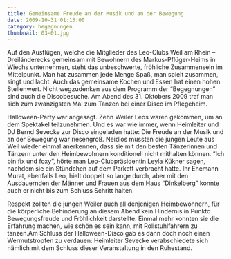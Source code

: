 ```yaml
---
title: Gemeinsame Freude an der Musik und an der Bewegung
date: 2009-10-31 01:13:00
category: begegnungen
thumbnail: 03-01.jpg
---
```


Auf den Ausflügen, welche die Mitglieder des Leo-Clubs Weil am Rhein – Dreiländerecks gemeinsam mit Bewohnern des Markus-Pflüger-Heims in Wiechs unternehmen, steht das unbeschwerte, fröhliche Zusammensein im Mittelpunkt. Man hat zusammen jede Menge Spaß, man spielt zusammen, singt und lacht. Auch das gemeinsame Kochen und Essen hat einen hohen Stellenwert. Nicht wegzudenken aus dem Programm der “Begegnungen” sind auch die Discobesuche. Am Abend des 31. Oktobers 2009 traf man sich zum zwanzigsten Mal zum Tanzen bei einer Disco im Pflegeheim.

Halloween-Party war angesagt. Zehn Weiler Leos waren gekommen, um an dem Spektakel teilzunehmen. Und es war wie immer, wenn Heimleiter und DJ Bernd Sevecke zur Disco eingeladen hatte: Die Freude an der Musik und an der Bewegung war riesengroß. Neidlos mussten die jungen Leute aus Weil wieder einmal anerkennen, dass sie mit den besten Tänzerinnen und Tänzern unter den Heimbewohnern konditionell nicht mithalten können. “Ich bin fix und foxy”, hörte man Leo-Clubpräsidentin Leyla Kükner sagen, nachdem sie ein Stündchen auf dem Parkett verbracht hatte. Ihr Ehemann Murat, ebenfalls Leo, hielt doppelt so lange durch, aber mit den Ausdauernden der Männer und Frauen aus dem Haus “Dinkelberg” konnte auch er nicht bis zum Schluss Schritt halten.

Respekt zollten die jungen Weiler auch all denjenigen Heimbewohnern, für die körperliche Behinderung an diesem Abend kein Hindernis in Punkto Bewegungsfreude und Fröhlichkeit darstellte. Einmal mehr konnten sie die Erfahrung machen, wie schön es sein kann, mit Rollstuhlfahrern zu tanzen.Am Schluss der Halloween-Disco gab es dann doch noch einen Wermutstropfen zu verdauen: Heimleiter Sevecke verabschiedete sich nämlich mit dem Schluss dieser Veranstaltung in den Ruhestand.
